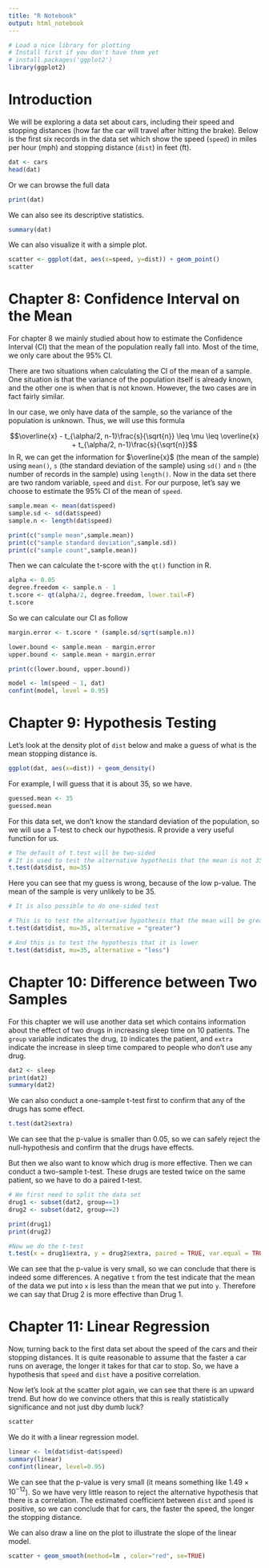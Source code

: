 ```yaml
---
title: "R Notebook"
output: html_notebook
---
```

```r
# Load a nice library for plotting
# Install first if you don't have them yet
# install.packages('ggplot2')
library(ggplot2)
```


# Introduction
We will be exploring a data set about cars, including their speed and stopping distances (how far the car will travel after hitting the brake). Below is the first six records in the data set which show the speed (`speed`) in miles per hour (mph) and stopping distance (`dist`) in feet (ft).

```r
dat <- cars
head(dat)
```

Or we can browse the full data

```r
print(dat)
```


We can also see its descriptive statistics.

```r
summary(dat)
```


We can also visualize it with a simple plot.

```r
scatter <- ggplot(dat, aes(x=speed, y=dist)) + geom_point()
scatter
```

# Chapter 8: Confidence Interval on the Mean

For chapter 8 we mainly studied about how to estimate the Confidence Interval (CI) that the mean of the population really fall into. Most of the time, we only care about the 95% CI.

There are two situations when calculating the CI of the mean of a sample. One situation is that the variance of the population itself is already known, and the other one is when that is not known. However, the two cases are in fact fairly similar. 

In our case, we only have data of the sample, so the variance of the population is unknown. Thus, we will use this formula

$$\overline{x} - t_{\alpha/2, n-1}\frac{s}{\sqrt{n}} \leq \mu \leq \overline{x} + t_{\alpha/2, n-1}\frac{s}{\sqrt{n}}$$ 
In R, we can get the information for $\overline{x}$ (the mean of the sample) using `mean()`, `s` (the standard deviation of the sample) using `sd()` and `n` (the number of records in the sample) using `length()`. Now in the data set there are two random variable, `speed` and `dist`. For our purpose, let's say we choose to estimate the 95% CI of the mean of `speed`.

```r
sample.mean <- mean(dat$speed)
sample.sd <- sd(dat$speed)
sample.n <- length(dat$speed)
```

```r
print(c("sample mean",sample.mean))
print(c("sample standard deviation",sample.sd))
print(c("sample count",sample.mean))
```

Then we can calculate the t-score with the `qt()` function in R.

```r
alpha <- 0.05
degree.freedom <- sample.n - 1
t.score <- qt(alpha/2, degree.freedom, lower.tail=F)
t.score
```

So we can calculate our CI as follow

```r
margin.error <- t.score * (sample.sd/sqrt(sample.n))

lower.bound <- sample.mean - margin.error
upper.bound <- sample.mean + margin.error

print(c(lower.bound, upper.bound))
```

```r
model <- lm(speed ~ 1, dat)
confint(model, level = 0.95)
```

# Chapter 9: Hypothesis Testing

Let's look at the density plot of `dist` below and make a guess of what is the mean stopping distance is.

```r
ggplot(dat, aes(x=dist)) + geom_density()
```
For example, I will guess that it is about 35, so we have.

```r
guessed.mean <- 35
guessed.mean
```

For this data set, we don't know the standard deviation of the population, so we will use a T-test to check our hypothesis. R provide a very useful function for us.

```r
# The default of t.test will be two-sided
# It is used to test the alternative hypothesis that the mean is not 35
t.test(dat$dist, mu=35)
```

Here you can see that my guess is wrong, because of the low p-value. The mean of the sample is  very unlikely to be 35.

```r
# It is also possible to do one-sided test

# This is to test the alternative hypothesis that the mean will be greater than 35
t.test(dat$dist, mu=35, alternative = "greater")

# And this is to test the hypothesis that it is lower
t.test(dat$dist, mu=35, alternative = "less")
```


# Chapter 10: Difference between Two Samples

For this chapter we will use another data set which contains information about the effect of two drugs in increasing sleep time on 10 patients. The `group` variable indicates the drug, `ID` indicates the patient, and `extra` indicate the increase in sleep time compared to people who don't use any drug.

```r
dat2 <- sleep
print(dat2)
summary(dat2)
```

We can also conduct a one-sample t-test first to confirm that any of the drugs has some effect.

```r
t.test(dat2$extra)
```

We can see that the p-value is smaller than 0.05, so we can safely reject the null-hypothesis and confirm that the drugs have effects.

But then we also want to know which drug is more effective. Then we can conduct a two-sample t-test. These drugs are tested twice on the same patient, so we have to do a paired t-test.

```r
# We first need to split the data set
drug1 <- subset(dat2, group==1)
drug2 <- subset(dat2, group==2)
```

```r
print(drug1)
print(drug2)
```

```r
#Now we do the t-test
t.test(x = drug1$extra, y = drug2$extra, paired = TRUE, var.equal = TRUE)
```

We can see that the p-value is very small, so we can conclude that there is indeed some differences. A negative `t` from the test indicate that the mean of the data we put into `x` is less than the mean that we put into `y`. Therefore we can say that Drug 2 is more effective than Drug 1.

# Chapter 11: Linear Regression

Now, turning back to the first data set about the speed of the cars and their stopping distances. It is quite reasonable to assume that the faster a car runs on average, the longer it takes for that car to stop. So, we have a hypothesis that `speed` and `dist` have a positive correlation.

Now let's look at the scatter plot again, we can see that there is an upward trend. But how do we convince others that this is really statistically significance and not just dby dumb luck?

```r
scatter
```

We do it with a linear regression model.


```r
linear <- lm(dat$dist~dat$speed)
summary(linear)
confint(linear, level=0.95)
```

We can see that the p-value is very small (it means something like $1.49\times10^{-12}$). So we have very little reason to reject the alternative hypothesis that there is a correlation. The estimated coefficient between `dist`  and `speed` is positive, so we can conclude that for cars, the faster the speed, the longer the stopping distance.

We can also draw a line on the plot to illustrate the slope of the linear model.

```r
scatter + geom_smooth(method=lm , color="red", se=TRUE)
```


